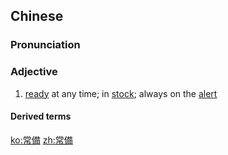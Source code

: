 {{also|常备}}
==Chinese==
{{zh-forms|s=常备}}

===Pronunciation===
{{zh-pron
|m=chángbèi
|c=soeng4 bei6
|cat=a
}}

===Adjective===
{{zh-adj}}

# {{lb|zh|attributive}} [[ready]] at any time; in [[stock]]; always on the [[alert]]

====Derived terms====
{{zh-der|常備兵|常備軍|常備藥}}

[[ko:常備]]
[[zh:常備]]